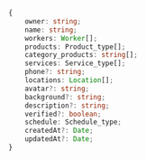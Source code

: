```typescript
{
    owner: string;
    name: string;
    workers: Worker[];
    products: Product_type[];
    category_products: string[];
    services: Service_type[];
    phone?: string;
    locations: Location[];
    avatar?: string;
    background?: string;
    description?: string;
    verified?: boolean;
    schedule: Schedule_type;
    createdAt?: Date;
    updatedAt?: Date;
}
